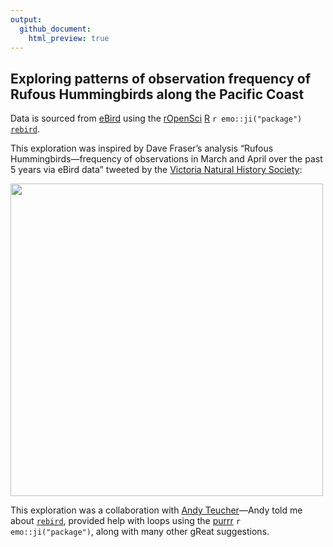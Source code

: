 ```yaml
---
output:
  github_document:
    html_preview: true
---
```


## Exploring patterns of observation frequency of Rufous Hummingbirds along the Pacific Coast

Data is sourced from [eBird](https://ebird.org/science/download-ebird-data-products) using the [rOpenSci](https://ropensci.org/) [R](https://www.r-project.org/) `r emo::ji("package")` [`rebird`](https://cran.r-project.org/web/packages/rebird/index.html).

This exploration was inspired by Dave Fraser's analysis "Rufous Hummingbirds&mdash;frequency of observations in March and April over the past 5 years via eBird data" tweeted by the [Victoria Natural History Society](https://twitter.com/VictoriaNHS):

<img src = "images/vnhs_ruhu_tweet.png" width = "500"></img>

This exploration was a collaboration with [Andy Teucher](https://github.com/ateucher)&mdash;Andy told me about [`rebird`](https://cran.r-project.org/web/packages/rebird/index.html), provided help with loops using the [purrr](https://cran.r-project.org/web/packages/purrr/index.html) `r emo::ji("package")`, along with many other gReat suggestions.


